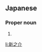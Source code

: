 ==Japanese==
{{ja-kanjitab|しん|の|すけ}}

===Proper noun===
{{ja-pos|しんのすけ|proper}}

# {{given name|male|lang=ja|sort=しんのすけ}}

[[li:新之介]]